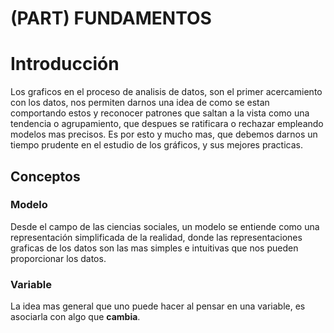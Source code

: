 # (PART) FUNDAMENTOS {-}

# Introducción
Los graficos en el proceso de analisis de datos, son el primer acercamiento con los datos, nos permiten darnos una idea de como se estan comportando estos y reconocer patrones que saltan a la vista como una tendencia o agrupamiento, que despues se ratificara o rechazar empleando modelos mas precisos. Es por esto y mucho mas, que debemos darnos un tiempo prudente en el estudio de los gráficos, y sus mejores practicas.

## Conceptos

### Modelo
Desde el campo de las ciencias sociales, un modelo se entiende como una representación simplificada de la realidad, donde las representaciones graficas de los datos son las mas simples e intuitivas que nos pueden proporcionar los datos.

### Variable
La idea mas general que uno puede hacer al pensar en una variable, es asociarla con algo que **cambia**.

